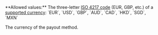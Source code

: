 <ParamField query="Currency" type="string" required>
**Allowed values:** The three-letter <a href="/api-reference/overview/data-formats" target="_blank">ISO 4217 code</a> (EUR, GBP, etc.) of a <a href="/guides/currencies" target="_blank">supported currency</a>: `EUR`, `USD`, `GBP`, `AUD`, `CAD`, `HKD`, `SGD`, `MXN`

The currency of the payout method.
</ParamField>